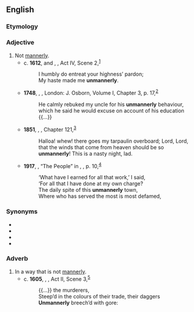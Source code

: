 ==English==

===Etymology===
{{prefix|un|mannerly|lang=en}}

===Adjective===
{{en-adj}}

# Not [[mannerly]].
#* c. '''1612''', {{w|William Shakespeare}} and {{w|John Fletcher (playwright)|John Fletcher}}, ''{{w|Henry VIII (play)|Henry VIII}}'', Act IV, Scene 2,<sup>[http://www.opensourceshakespeare.org/views/plays/play_view.php?WorkID=henry8&Scope=entire&pleasewait=1&msg=pl]</sup>
#*: I humbly do entreat your highness’ pardon;
#*: My haste made me '''unmannerly'''.
#* '''1748''', {{w|Tobias Smollett}}, ''{{w|The adventures of Roderick Random}}'', London: J. Osborn, Volume I, Chapter 3, p. 17,<sup>[http://name.umdl.umich.edu/004833141.0001.001]</sup>
#*: He calmly rebuked my uncle for his '''unmannerly''' behaviour, which he said he would excuse on account of his education {{...}}
#* '''1851''', {{w|Herman Melville}}, ''{{w|Moby-Dick}}'', Chapter 121,<sup>[http://www.gutenberg.org/files/2701/2701-h/2701-h.htm]</sup>
#*: Halloa! whew! there goes my tarpaulin overboard; Lord, Lord, that the winds that come from heaven should be so '''unmannerly'''! This is a nasty night, lad.
#* '''1917''', {{w|W. B. Yeats}}, “The People” in ''{{w|The Wild Swans at Coole}}'', {{w|Cuala Press}}, p. 10,<sup>[https://archive.org/details/wildswansatcoole00yeatrich]</sup>
#*: ‘What have I earned for all that work,’ I said,
#*: ‘For all that I have done at my own charge?
#*: The daily spite of this '''unmannerly''' town,
#*: Where who has served the most is most defamed,

===Synonyms===
* {{l|en|discourteous}}
* {{l|en|impolite}}
* {{l|en|rude}}
* {{l|en|uncivil}}

===Adverb===
{{en-adv}}

# In a way that is not [[mannerly]].
#* c. '''1605''', {{w|William Shakespeare}}, ''{{w|Macbeth}}'', Act II, Scene 3,<sup>[http://www.opensourceshakespeare.org/views/plays/play_view.php?WorkID=macbeth&Scope=entire&pleasewait=1&msg=pl]</sup>
#*: {{...}} the murderers,
#*: Steep’d in the colours of their trade, their daggers
#*: '''Unmannerly''' breech’d with gore: